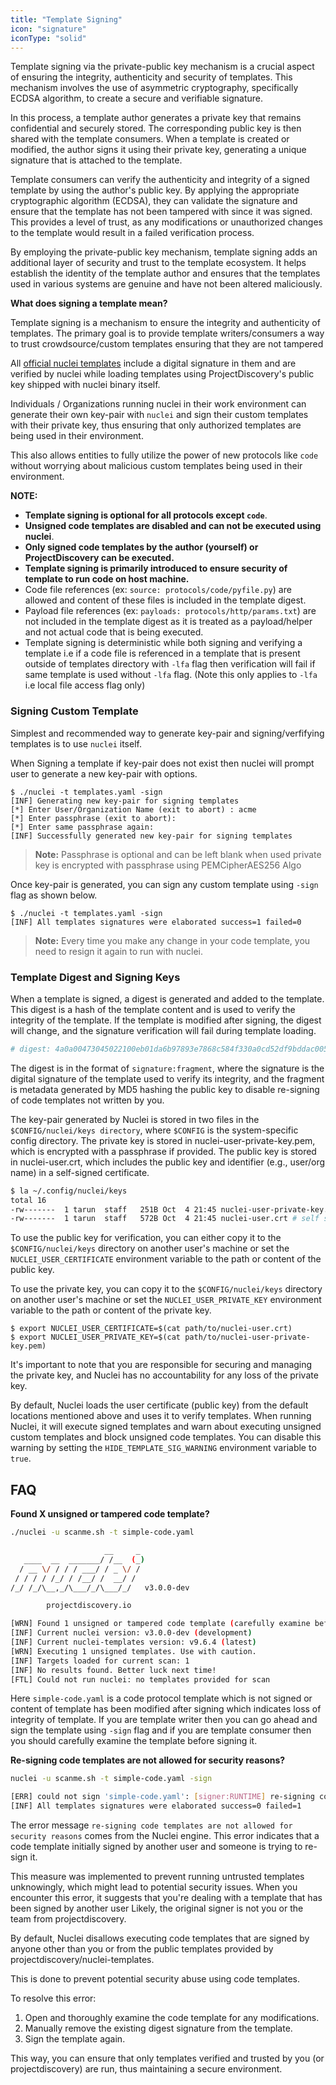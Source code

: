 ```yaml
---
title: "Template Signing"
icon: "signature"
iconType: "solid"
---
```


Template signing via the private-public key mechanism is a crucial aspect of ensuring the integrity, authenticity and security of templates. This mechanism involves the use of asymmetric cryptography, specifically  ECDSA algorithm, to create a secure and verifiable signature.

In this process, a template author generates a private key that remains confidential and securely stored. The corresponding public key is then shared with the template consumers. When a template is created or modified, the author signs it using their private key, generating a unique signature that is attached to the template.

Template consumers can verify the authenticity and integrity of a signed template by using the author's public key. By applying the appropriate cryptographic algorithm (ECDSA), they can validate the signature and ensure that the template has not been tampered with since it was signed. This provides a level of trust, as any modifications or unauthorized changes to the template would result in a failed verification process.

By employing the private-public key mechanism, template signing adds an additional layer of security and trust to the template ecosystem. It helps establish the identity of the template author and ensures that the templates used in various systems are genuine and have not been altered maliciously.

**What does signing a template mean?**

Template signing is a mechanism to ensure the integrity and authenticity of templates. The primary goal is to provide template writers/consumers a way to trust crowdsource/custom templates ensuring that they are not tampered

All [official nuclei templates](https://github.com/projectdiscovery/nuclei-templates) include a digital signature in them and are verified by nuclei while loading templates using ProjectDiscovery's public key shipped with nuclei binary itself.

Individuals / Organizations running nuclei in their work environment can generate their own key-pair with `nuclei` and sign their custom templates with their private key, thus ensuring that only authorized templates are being used in their environment.

This also allows entities to fully utilize the power of new protocols like `code` without worrying about malicious custom templates being used in their environment.

**NOTE:**

- **Template signing is optional for all protocols except `code`**.
- **Unsigned code templates are disabled and can not be executed using nuclei**.
- **Only signed code templates by the author (yourself) or ProjectDiscovery can be executed.**
- **Template signing is primarily introduced to ensure security of template to run code on host machine.**
- Code file references (ex: `source: protocols/code/pyfile.py`) are allowed and content of these files is included in the template digest.
- Payload file references (ex: `payloads: protocols/http/params.txt`) are not included in the template digest as it is treated as a payload/helper and not actual code that is being executed.
- Template signing is deterministic while both signing and verifying a template i.e if a code file is referenced in a template that is present outside of templates directory with `-lfa` flag then verification will fail if same template is used without `-lfa` flag. (Note this only applies to `-lfa` i.e local file access flag only)

### Signing Custom Template

Simplest and recommended way to generate key-pair and signing/verfifying templates is to use `nuclei` itself.

When Signing a template if key-pair does not exist then nuclei will prompt user to generate a new key-pair with options.

```console
$ ./nuclei -t templates.yaml -sign
[INF] Generating new key-pair for signing templates
[*] Enter User/Organization Name (exit to abort) : acme
[*] Enter passphrase (exit to abort): 
[*] Enter same passphrase again: 
[INF] Successfully generated new key-pair for signing templates
```
> **Note:** Passphrase is optional and can be left blank when used private key is encrypted with passphrase using PEMCipherAES256 Algo

Once key-pair is generated, you can sign any custom template using `-sign` flag as shown below.

```console
$ ./nuclei -t templates.yaml -sign
[INF] All templates signatures were elaborated success=1 failed=0
```

> **Note:** Every time you make any change in your code template, you need to resign it again to run with nuclei.

### Template Digest and Signing Keys

When a template is signed, a digest is generated and added to the template. This digest is a hash of the template content and is used to verify the integrity of the template. If the template is modified after signing, the digest will change, and the signature verification will fail during template loading.

```yaml
# digest: 4a0a00473045022100eb01da6b97893e7868c584f330a0cd52df9bddac005860bb8595ba5b8aed58c9022050043feac68d69045cf320cba9298a2eb2e792ea4720d045d01e803de1943e7d:4a3eb6b4988d95847d4203be25ed1d46
```

The digest is in the format of `signature:fragment`, where the signature is the digital signature of the template used to verify its integrity, and the fragment is metadata generated by MD5 hashing the public key to disable re-signing of code templates not written by you.

The key-pair generated by Nuclei is stored in two files in the `$CONFIG/nuclei/keys directory`, where `$CONFIG` is the system-specific config directory. The private key is stored in nuclei-user-private-key.pem, which is encrypted with a passphrase if provided. The public key is stored in nuclei-user.crt, which includes the public key and identifier (e.g., user/org name) in a self-signed certificate.

```bash
$ la ~/.config/nuclei/keys 
total 16
-rw-------  1 tarun  staff   251B Oct  4 21:45 nuclei-user-private-key.pem # encrypted private key with passphrase
-rw-------  1 tarun  staff   572B Oct  4 21:45 nuclei-user.crt # self signed certificate which includes public key and identifier (i.e user/org name)
```

To use the public key for verification, you can either copy it to the `$CONFIG/nuclei/keys` directory on another user's machine or set the `NUCLEI_USER_CERTIFICATE` environment variable to the path or content of the public key.

To use the private key, you can copy it to the `$CONFIG/nuclei/keys` directory on another user's machine or set the `NUCLEI_USER_PRIVATE_KEY` environment variable to the path or content of the private key.

```console
$ export NUCLEI_USER_CERTIFICATE=$(cat path/to/nuclei-user.crt)
$ export NUCLEI_USER_PRIVATE_KEY=$(cat path/to/nuclei-user-private-key.pem)
```

It's important to note that you are responsible for securing and managing the private key, and Nuclei has no accountability for any loss of the private key.

By default, Nuclei loads the user certificate (public key) from the default locations mentioned above and uses it to verify templates. When running Nuclei, it will execute signed templates and warn about executing unsigned custom templates and block unsigned code templates. You can disable this warning by setting the `HIDE_TEMPLATE_SIG_WARNING` environment variable to `true`.

## FAQ

**Found X unsigned or tampered code template?**

```bash
./nuclei -u scanme.sh -t simple-code.yaml 

                     __     _
   ____  __  _______/ /__  (_)
  / __ \/ / / / ___/ / _ \/ /
 / / / / /_/ / /__/ /  __/ /
/_/ /_/\__,_/\___/_/\___/_/   v3.0.0-dev

		projectdiscovery.io

[WRN] Found 1 unsigned or tampered code template (carefully examine before using it & use -sign flag to sign them)
[INF] Current nuclei version: v3.0.0-dev (development)
[INF] Current nuclei-templates version: v9.6.4 (latest)
[WRN] Executing 1 unsigned templates. Use with caution.
[INF] Targets loaded for current scan: 1
[INF] No results found. Better luck next time!
[FTL] Could not run nuclei: no templates provided for scan
```

Here `simple-code.yaml` is a code protocol template which is not signed or content of template has been modified after signing which indicates loss of integrity of template.
If you are template writer then you can go ahead and sign the template using `-sign` flag and if you are template consumer then you should carefully examine the template before signing it.

**Re-signing code templates are not allowed for security reasons?**

```bash
nuclei -u scanme.sh -t simple-code.yaml -sign

[ERR] could not sign 'simple-code.yaml': [signer:RUNTIME] re-signing code templates are not allowed for security reasons.
[INF] All templates signatures were elaborated success=0 failed=1
```

The error message `re-signing code templates are not allowed for security reasons` comes from the Nuclei engine. This error indicates that a code template initially signed by another user and someone is trying to re-sign it.

This measure was implemented to prevent running untrusted templates unknowingly, which might lead to potential security issues.
When you encounter this error, it suggests that you're dealing with a template that has been signed by another user Likely, the original signer is not you or the team from projectdiscovery.

By default, Nuclei disallows executing code templates that are signed by anyone other than you or from the public templates provided by projectdiscovery/nuclei-templates.

This is done to prevent potential security abuse using code templates.

To resolve this error:
  1.  Open and thoroughly examine the code template for any modifications.
  2.  Manually remove the existing digest signature from the template.
  3.  Sign the template again.

This way, you can ensure that only templates verified and trusted by you (or projectdiscovery) are run, thus maintaining a secure environment.